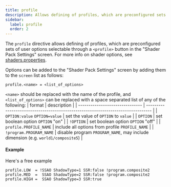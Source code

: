 ```yaml
---
title: profile
description: Allows defining of profiles, which are preconfigured sets of user options selectable through a <profile> button in the "Shader Pack Settings" screen.
sidebar:
  label: profile
  order: 2
---
```


The `profile` directive allows defining of profiles, which are preconfigured sets of user options selectable through a `<profile>` button in the "Shader Pack Settings" screen. For more info on shader options, see [shaders.properties](/reference/shadersproperties/overview#shader-options).



Options can be added to the "Shader Pack Settings" screen by adding them to the `screen` list as follows:  
```
profile.<name> = <list_of_options>
```

`<name>` should be replaced with the name of the profile, and `<list_of_options>` can be replaced with a space separated list of any of the following:
| format                          | description                                                                      |
| ------------------------------- | -------------------------------------------------------------------------------- |
| `OPTION:value` `OPTION=value`   | set the value of `OPTION` to `value`                                             |
| `OPTION`                        | set boolean option `OPTION` "on"                                                 |
| `!OPTION`                       | set boolean option `OPTION` "off"                                                |
| `profile.PROFILE_NAME`          | include all options from profile `PROFILE_NAME`                                  |
| `!program.PROGRAM_NAME`         | disable program `PROGRAM_NAME`, may include dimension (e.g. `world1/composite5`) |


#### Example
Here's a free example
```properties
profile.LOW  = !SSAO ShadowType=1 SSR:false !program.composite2
profile.MED  =  SSAO ShadowType=2 SSR:false !program.composite2
profile.HIGH =  SSAO ShadowType=3 SSR:true
```
